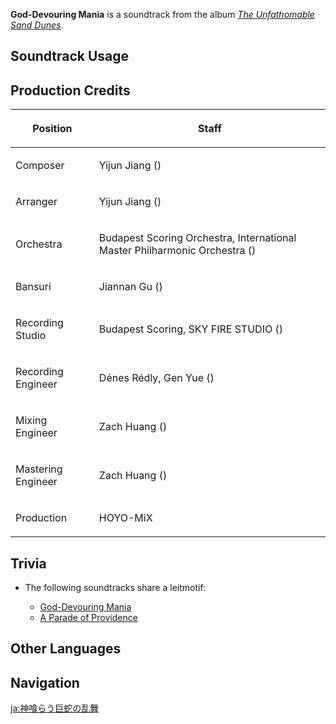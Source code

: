 {{Soundtrack Infobox
|image          = The Unfathomable Sand Dunes.png
|album          = The Unfathomable Sand Dunes
|disc           = 3
|number         = 108
|featured       =
|featured2      =
|featured3      =
|featured_disc  =
|featured_disc2 =
|featured_disc3 =
|youtube_id     = MChIvjLGyfQ
|spotify_id     = 5yZwRKkfZbGUK4j3x8JyR3
|previous       = Polumnia Omnia
|next           =
}}
'''God-Devouring Mania''' is a soundtrack from the album ''[[The Unfathomable Sand Dunes]]''.

==Soundtrack Usage==
{{Soundtrack Usage
|domain   = The Realm of Beginnings\Guardian of Apep's Oasis;;What Shape Does the Self Hold (Domain)\Guardian of Apep's Oasis
}}

==Production Credits==
{| class="wikitable"
! Position
! Staff
|-
! Composer
| Yijun Jiang ({{zh|姜以君}})
|-
! Arranger
| Yijun Jiang ({{zh|姜以君}})
|-
! Orchestra
| Budapest Scoring Orchestra, International Master Philharmonic Orchestra ({{zh|国际首席爱乐乐团}})
|-
! Bansuri
| Jiannan Gu ({{zh|顾剑楠}})
|-
! Recording Studio
| Budapest Scoring, SKY FIRE STUDIO ({{zh|九紫天诚录音棚}})
|-
! Recording Engineer
| Dénes Rédly, Gen Yue ({{zh|岳艮}})
|-
! Mixing Engineer
| Zach Huang ({{zh|黄巍}})
|-
! Mastering Engineer
| Zach Huang ({{zh|黄巍}})
|-
! Production
| HOYO-MiX
|}
<!--
==Gallery==
<gallery>
</gallery>
-->

==Trivia==
* <section begin="ApepLeitmotif" />The following soundtracks share a leitmotif:
** [[God-Devouring Mania]]
** [[A Parade of Providence (Soundtrack)|A Parade of Providence]]<section end="ApepLeitmotif" />

==Other Languages==
{{Other Languages
|en       = God-Devouring Mania
|zhs      = 噬神巨蛇的狂舞
|zhs_rm   = Shìshén Jùshé de Kuángwǔ
|zh_tl    = Wild Dance of the God-Eating Giant Snake
|zht      = 噬神巨蛇的狂舞
|zht_rm   = Shìshén Jùshé de Kuángwǔ
|ja       = 神喰らう巨蛇の乱舞
|ja_rm    = Kami Kurau Kyoja no Ranbu{{Assumed}}
|ja_tl    = Wild Dance of the God-Eating Giant Snake
}}
<!--
==References==
{{Reflist}}
-->
==Navigation==
{{Soundtrack Navbox|The Unfathomable Sand Dunes}}

[[ja:神喰らう巨蛇の乱舞]]